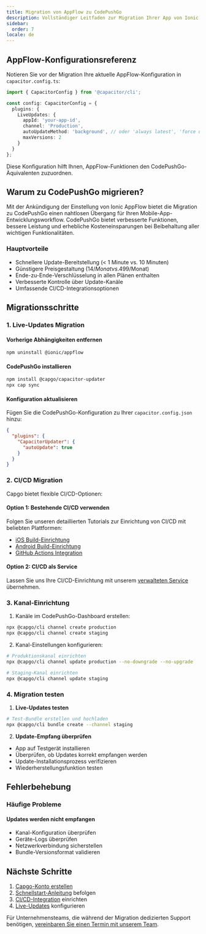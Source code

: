 ```yaml
---
title: Migration von AppFlow zu CodePushGo
description: Vollständiger Leitfaden zur Migration Ihrer App von Ionic AppFlow zu CodePushGo
sidebar:
  order: 7
locale: de
---
```


## AppFlow-Konfigurationsreferenz

Notieren Sie vor der Migration Ihre aktuelle AppFlow-Konfiguration in `capacitor.config.ts`:

```typescript
import { CapacitorConfig } from '@capacitor/cli';

const config: CapacitorConfig = {
  plugins: {
    LiveUpdates: {
      appId: 'your-app-id',
      channel: 'Production',
      autoUpdateMethod: 'background', // oder 'always latest', 'force update'
      maxVersions: 2
    }
  }
};
```

Diese Konfiguration hilft Ihnen, AppFlow-Funktionen den CodePushGo-Äquivalenten zuzuordnen.

## Warum zu CodePushGo migrieren?

Mit der Ankündigung der Einstellung von Ionic AppFlow bietet die Migration zu CodePushGo einen nahtlosen Übergang für Ihren Mobile-App-Entwicklungsworkflow. CodePushGo bietet verbesserte Funktionen, bessere Leistung und erhebliche Kosteneinsparungen bei Beibehaltung aller wichtigen Funktionalitäten.

### Hauptvorteile
- Schnellere Update-Bereitstellung (< 1 Minute vs. 10 Minuten)
- Günstigere Preisgestaltung (14$/Monat vs. 499$/Monat)
- Ende-zu-Ende-Verschlüsselung in allen Plänen enthalten
- Verbesserte Kontrolle über Update-Kanäle
- Umfassende CI/CD-Integrationsoptionen

## Migrationsschritte

### 1. Live-Updates Migration

#### Vorherige Abhängigkeiten entfernen
```bash
npm uninstall @ionic/appflow
```

#### CodePushGo installieren
```bash
npm install @capgo/capacitor-updater
npx cap sync
```

#### Konfiguration aktualisieren
Fügen Sie die CodePushGo-Konfiguration zu Ihrer `capacitor.config.json` hinzu:
```json
{
  "plugins": {
    "CapacitorUpdater": {
      "autoUpdate": true
    }
  }
}
```

### 2. CI/CD Migration

Capgo bietet flexible CI/CD-Optionen:

#### Option 1: Bestehende CI/CD verwenden
Folgen Sie unseren detaillierten Tutorials zur Einrichtung von CI/CD mit beliebten Plattformen:
- [iOS Build-Einrichtung](https://capgo.app/blog/automatic-capacitor-ios-build-github-action/)
- [Android Build-Einrichtung](https://capgo.app/blog/automatic-capacitor-android-build-github-action/)
- [GitHub Actions Integration](https://capgo.app/blog/automatic-capacitor-ios-build-github-action/)

#### Option 2: CI/CD als Service
Lassen Sie uns Ihre CI/CD-Einrichtung mit unserem [verwalteten Service](https://cal.com/martindonadieu/mobile-ci-cd-done-for-you) übernehmen.

### 3. Kanal-Einrichtung

1. Kanäle im CodePushGo-Dashboard erstellen:
```bash
npx @capgo/cli channel create production
npx @capgo/cli channel create staging
```

2. Kanal-Einstellungen konfigurieren:
```bash
# Produktionskanal einrichten
npx @capgo/cli channel update production --no-downgrade --no-upgrade

# Staging-Kanal einrichten
npx @capgo/cli channel update staging
```

### 4. Migration testen

1. **Live-Updates testen**
```bash
# Test-Bundle erstellen und hochladen
npx @capgo/cli bundle create --channel staging
```

2. **Update-Empfang überprüfen**
- App auf Testgerät installieren
- Überprüfen, ob Updates korrekt empfangen werden
- Update-Installationsprozess verifizieren
- Wiederherstellungsfunktion testen

## Fehlerbehebung

### Häufige Probleme

#### Updates werden nicht empfangen
- Kanal-Konfiguration überprüfen
- Geräte-Logs überprüfen
- Netzwerkverbindung sicherstellen
- Bundle-Versionsformat validieren

## Nächste Schritte

1. [Capgo-Konto erstellen](https://capgo.app/register/)
2. [Schnellstart-Anleitung](/docs/getting-started/quickstart/) befolgen
3. [CI/CD-Integration](/docs/getting-started/cicd-integration/) einrichten
4. [Live-Updates](/docs/live-updates/) konfigurieren

Für Unternehmensteams, die während der Migration dedizierten Support benötigen, [vereinbaren Sie einen Termin mit unserem Team](https://cal.com/martindonadieu/capgo-enterprise-inquiry).
